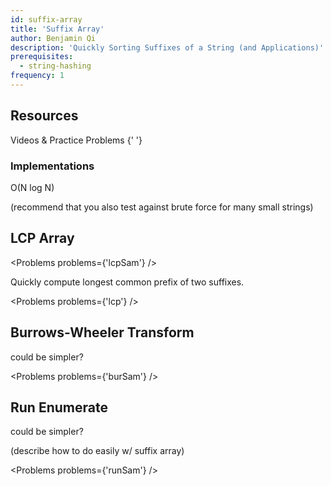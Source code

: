 ```yaml
---
id: suffix-array
title: 'Suffix Array'
author: Benjamin Qi
description: 'Quickly Sorting Suffixes of a String (and Applications)'
prerequisites:
  - string-hashing
frequency: 1
---
```


<FocusProblem problem="sample" />

## Resources

<Resources>
	<Resource
		source="CF"
		title="Suffix Array"
		url="https://codeforces.com/edu/course/2/lesson/2"
		starred
	>
		Videos & Practice Problems
	</Resource>
	<Resource
		source="cp-algo"
		title="Suffix Array - Definition & Construction"
		url="string/suffix-array.html"
		starred
	></Resource>
	<Resource
		source="CPC"
		title="11 - Strings (Suffix Array)"
		url="11_strings"
	></Resource>
	<Resource source="CP2" title="6.6 - Suffix Array and Applications">
		{' '}
	</Resource>
</Resources>

### Implementations

<Resources>
	<Resource
		source="Benq"
		title="Suffix Array w/ LCP"
		url="https://github.com/bqi343/USACO/blob/master/Implementations/content/strings%20(14)/Light/SuffixArray%20(14.4).h"
	>
		O(N log N)
	</Resource>
</Resources>

(recommend that you also test against brute force for many small strings)

## LCP Array

<Problems problems={'lcpSam'} />

Quickly compute longest common prefix of two suffixes.

<Problems problems={'lcp'} />

## Burrows-Wheeler Transform

<Resources>
	<Resource
		source="GFG"
		title="Inverting Burrows-Wheeler Transform"
		url="inverting-burrows-wheeler-transform"
	>
		could be simpler?
	</Resource>
</Resources>

<Problems problems={'burSam'} />

## Run Enumerate

<Resources>
	<Resource
		source="cp-algo"
		title="Finding repetitions"
		url="string/main_lorentz.html"
	>
		could be simpler?
	</Resource>
</Resources>

(describe how to do easily w/ suffix array)

<Problems problems={'runSam'} />
